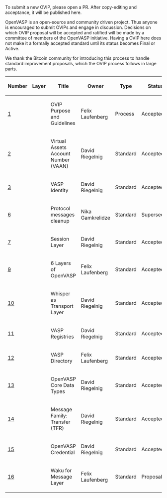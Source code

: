 To submit a new OVIP, please open a PR. After copy-editing and acceptance, it will be published here.

OpenVASP is an open-source and community driven project. Thus anyone is encouraged to submit OVIPs and engage in discussion. Decisions on which OVIP proposal will be accepted and ratified will be made by a committee of members of the OpenVASP initiative.
Having a OVIP here does not make it a formally accepted standard until its status becomes Final or Active.

We thank the Bitcoin community for introducing this process to handle standard improvement proposals, which the OVIP process follows in large parts.

{| class="wikitable sortable" style="width: auto; text-align: center; font-size: smaller; table-layout: fixed;"
!Number
!Layer
!Title
!Owner
!Type
!Status
|- style="background-color: #ffcfcf"
| [[ovip-0001.mediawiki|1]]
|
| OVIP Purpose and Guidelines
| Felix Laufenberg
| Process
| Accepted
|-
| [[ovip-0002.md|2]]
|
| Virtual Assets Account Number (VAAN)
| David Riegelnig
| Standard
| Accepted
|-
| [[ovip-0003.md|3]]
|
| VASP Identity
| David Riegelnig
| Standard
| Accepted
|-
| [[ovip-0006.md|6]]
|
| Protocol messages cleanup
| Nika Gamkrelidze
| Standard
| Superseded
|-
| [[ovip-0007.md|7]]
|
| Session Layer
| David Riegelnig
| Standard
| Accepted
|-
| [[ovip-0009.md|9]]
|
| 6 Layers of OpenVASP
| Felix Laufenberg
| Standard
| Accepted
|-
| [[ovip-0010.md|10]]
|
| Whisper as Transport Layer
| David Riegelnig
| Standard
| Accepted
|-
| [[ovip-0011.md|11]]
|
| VASP Registries
| David Riegelnig
| Standard
| Accepted
|-
| [[ovip-0012.md|12]]
|
| VASP Directory
| Felix Laufenberg
| Standard
| Accepted
|-
| [[ovip-0013.md|13]]
|
| OpenVASP Core Data Types
| David Riegelnig
| Standard
| Accepted
|-
| [[ovip-0014.md|14]]
|
| Message Family: Transfer (TFR)
| David Riegelnig
| Standard
| Accepted
|-
| [[ovip-0015.md|15]]
|
| OpenVASP Credential
| David Riegelnig
| Standard
| Accepted
|-
| [[ovip-0016.md|16]]
|
| Waku for Message Layer
| Felix Laufenberg
| Standard
| Proposal
|}

<!-- IMPORTANT!  See the instructions at the top of this page, do NOT JUST add OVIPs here! -->
